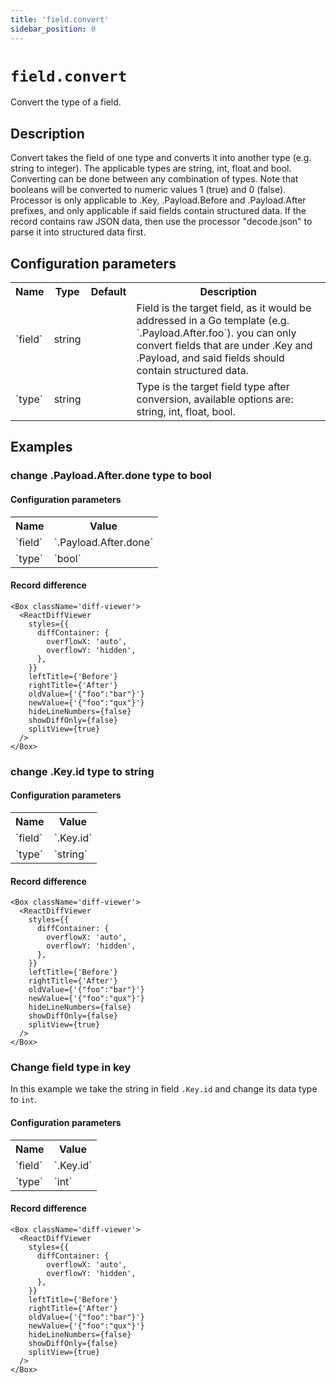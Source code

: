 ```yaml
---
title: 'field.convert'
sidebar_position: 0
---
```


[comment]: <> (This file was generated using src/processorgen/main.go. DO NOT EDIT.)


# `field.convert`

Convert the type of a field.

## Description

Convert takes the field of one type and converts it into another type (e.g. string to integer). 
The applicable types are string, int, float and bool. Converting can be done between any combination of types. Note that
booleans will be converted to numeric values 1 (true) and 0 (false). Processor is only applicable to .Key, .Payload.Before
and .Payload.After prefixes, and only applicable if said fields contain structured data.
If the record contains raw JSON data, then use the processor "decode.json" to parse it into structured data first.

## Configuration parameters

<table>
    <tr>
      <th>Name</th>
      <th>Type</th>
      <th>Default</th>
      <th>Description</th>
    </tr>
    <tr>
      <td>`field`</td>
      <td>string</td>
      <td><Chip label="null" /></td>
      <td>Field is the target field, as it would be addressed in a Go template (e.g. `.Payload.After.foo`).
you can only convert fields that are under .Key and .Payload, and said fields should contain structured data.</td>
    </tr>
    <tr>
      <td>`type`</td>
      <td>string</td>
      <td><Chip label="null" /></td>
      <td>Type is the target field type after conversion, available options are: string, int, float, bool.</td>
    </tr>
  </table>

## Examples

### change .Payload.After.done type to bool



#### Configuration parameters

<table>
  <tr>
    <th>Name</th>
    <th>Value</th>
  </tr>
  <tr>
    <td>`field`</td>
    <td>`.Payload.After.done`</td>
  </tr>
  <tr>
    <td>`type`</td>
    <td>`bool`</td>
  </tr>
</table>

#### Record difference

```mdx-code-block
<Box className='diff-viewer'>
  <ReactDiffViewer
    styles={{
      diffContainer: {
        overflowX: 'auto',
        overflowY: 'hidden',
      },
    }}
    leftTitle={'Before'}
    rightTitle={'After'}
    oldValue={'{"foo":"bar"}'}
    newValue={'{"foo":"qux"}'}
    hideLineNumbers={false}
    showDiffOnly={false}
    splitView={true}
  />
</Box>
```

### change .Key.id type to string



#### Configuration parameters

<table>
  <tr>
    <th>Name</th>
    <th>Value</th>
  </tr>
  <tr>
    <td>`field`</td>
    <td>`.Key.id`</td>
  </tr>
  <tr>
    <td>`type`</td>
    <td>`string`</td>
  </tr>
</table>

#### Record difference

```mdx-code-block
<Box className='diff-viewer'>
  <ReactDiffViewer
    styles={{
      diffContainer: {
        overflowX: 'auto',
        overflowY: 'hidden',
      },
    }}
    leftTitle={'Before'}
    rightTitle={'After'}
    oldValue={'{"foo":"bar"}'}
    newValue={'{"foo":"qux"}'}
    hideLineNumbers={false}
    showDiffOnly={false}
    splitView={true}
  />
</Box>
```

### Change field type in key

In this example we take the string in field `.Key.id` and change its data type to `int`.

#### Configuration parameters

<table>
  <tr>
    <th>Name</th>
    <th>Value</th>
  </tr>
  <tr>
    <td>`field`</td>
    <td>`.Key.id`</td>
  </tr>
  <tr>
    <td>`type`</td>
    <td>`int`</td>
  </tr>
</table>

#### Record difference

```mdx-code-block
<Box className='diff-viewer'>
  <ReactDiffViewer
    styles={{
      diffContainer: {
        overflowX: 'auto',
        overflowY: 'hidden',
      },
    }}
    leftTitle={'Before'}
    rightTitle={'After'}
    oldValue={'{"foo":"bar"}'}
    newValue={'{"foo":"qux"}'}
    hideLineNumbers={false}
    showDiffOnly={false}
    splitView={true}
  />
</Box>
```

